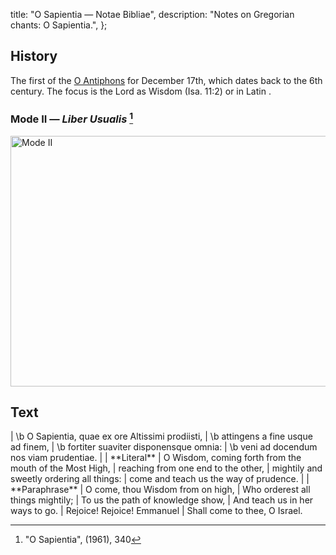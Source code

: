   title: "O Sapientia — Notae Bibliae",
  description: "Notes on Gregorian chants: O Sapientia.",
};

<Initial text="O Sapientia" />

## History

The first of the [O Antiphons](/glossary/liturgical-terms#o-antiphons) for December 17th, which dates back to the 6th century. The focus is the Lord as Wisdom (Isa. 11:2) or in Latin *<Definition lang="latin" anchor="sapientia" text="Sapientia" />*.

### Mode II — *Liber Usualis* [^1]

<Image
  src="/chants/o-sapientia.svg"
  alt="Mode II"
  width="600"
  height="401"
/>

## Text

<Poetry>
|  \b O Sapientia, quae ex ore Altissimi prodiisti,
|  \b attingens a fine usque ad finem,
|  \b fortiter suaviter disponensque omnia:
|  \b veni ad docendum nos viam prudentiae.
|
|  **Literal**
|  O Wisdom, coming forth from the mouth of the Most High,
|  reaching from one end to the other,
|  mightily and sweetly ordering all things:
|  come and teach us the way of prudence.
|
|  **Paraphrase**
|  O come, thou Wis­dom from on high,
|  Who or­der­est all things migh­ti­ly;
|  To us the path of know­ledge show,
|  And teach us in her ways to go.
|  Rejoice! Rejoice! Emmanuel
|  Shall come to thee, O Israel.
</Poetry>

[^1]: "O Sapientia", *<Definition lang="latin" anchor="liber-usualis" text="Liber Usualis" />* (1961), 340

